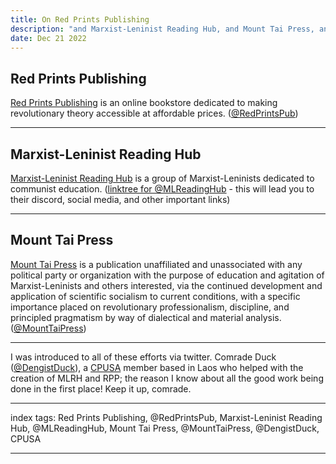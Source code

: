 ```yaml
---
title: On Red Prints Publishing
description: "and Marxist-Leninist Reading Hub, and Mount Tai Press, and Comrade Duck aka @DengistDuck"
date: Dec 21 2022
---
```


## Red Prints Publishing

[Red Prints Publishing](https://www.lulu.com/spotlight/redprintspublishing) is an online bookstore dedicated to making revolutionary theory accessible at affordable prices. ([@RedPrintsPub](https://twitter.com/RedPrintsPub))

---

## Marxist-Leninist Reading Hub

[Marxist-Leninist Reading Hub](https://www.mlreadinghub.org/) is a group of Marxist-Leninists dedicated to communist education. ([linktree for @MLReadingHub](https://linktr.ee/MLReadingHub) - this will lead you to their discord, social media, and other important links)

---

## Mount Tai Press

[Mount Tai Press](https://www.mounttai.press/) is a publication unaffiliated and unassociated with any political party or organization with the purpose of education and agitation of Marxist-Leninists and others interested, via the continued development and application of scientific socialism to current conditions, with a specific importance placed on revolutionary professionalism, discipline, and principled pragmatism by way of dialectical and material analysis. ([@MountTaiPress](https://twitter.com/MountTaiPress))

---

I was introduced to all of these efforts via twitter. Comrade Duck ([@DengistDuck](https://twitter.com/DengistDuck)), a [CPUSA](cpusa.org/join) member based in Laos who helped with the creation of MLRH and RPP; the reason I know about all the good work being done in the first place! Keep it up, comrade.

---

index tags: Red Prints Publishing, @RedPrintsPub, Marxist-Leninist Reading Hub, @MLReadingHub, Mount Tai Press, @MountTaiPress, @DengistDuck, CPUSA

---

